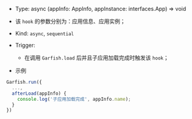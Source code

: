 
- Type: <Highlight> async (appInfo: AppInfo, appInstance: interfaces.App) => void </Highlight>
- 该 `hook` 的参数分别为：应用信息、应用实例；
- Kind: `async`, `sequential`
- Trigger:

  - 在调用 `Garfish.load` 后并且子应用加载完成时触发该 `hook`；

- 示例

```ts
Garfish.run({
  ...,
  afterLoad(appInfo) {
    console.log('子应用加载完成', appInfo.name);
  }
})
```
